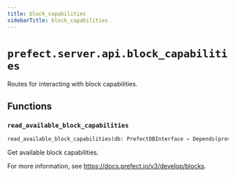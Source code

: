 ```yaml
---
title: block_capabilities
sidebarTitle: block_capabilities
---
```


# `prefect.server.api.block_capabilities`



Routes for interacting with block capabilities.


## Functions

### `read_available_block_capabilities` <sup><a href="https://github.com/prefecthq/prefect/blob/main/src/prefect/server/api/block_capabilities.py#L19" target="_blank"><Icon icon="github" style="width: 14px; height: 14px;" /></a></sup>

```python
read_available_block_capabilities(db: PrefectDBInterface = Depends(provide_database_interface)) -> List[str]
```


Get available block capabilities.

For more information, see https://docs.prefect.io/v3/develop/blocks.


